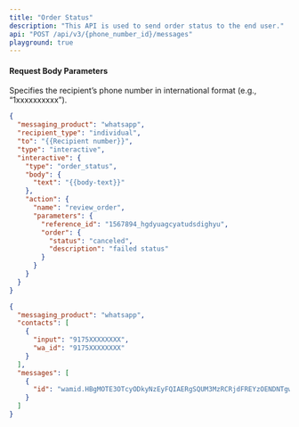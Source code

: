 ```yaml
---
title: "Order Status"
description: "This API is used to send order status to the end user."
api: "POST /api/v3/{phone_number_id}/messages"
playground: true
---
```


#### Request Body Parameters

<ParamField path="phone_number_id" type="string" required>
  Specifies the recipient’s phone number in international format (e.g.,
  “1xxxxxxxxxx”).
</ParamField>

<CodeGroup>

```json SampleRequest.json
{
  "messaging_product": "whatsapp",
  "recipient_type": "individual",
  "to": "{{Recipient number}}",
  "type": "interactive",
  "interactive": {
    "type": "order_status",
    "body": {
      "text": "{{body-text}}"
    },
    "action": {
      "name": "review_order",
      "parameters": {
        "reference_id": "1567894_hgdyuagcyatudsdighyu",
        "order": {
          "status": "canceled",
          "description": "failed status"
        }
      }
    }
  }
}
```

```json SampleResponse.json
{
  "messaging_product": "whatsapp",
  "contacts": [
    {
      "input": "9175XXXXXXXX",
      "wa_id": "9175XXXXXXXX"
    }
  ],
  "messages": [
    {
      "id": "wamid.HBgMOTE3OTcyODkyNzEyFQIAERgSQUM3MzRCRjdFREYzOENDNTgwAA="
    }
  ]
}
```

</CodeGroup>
